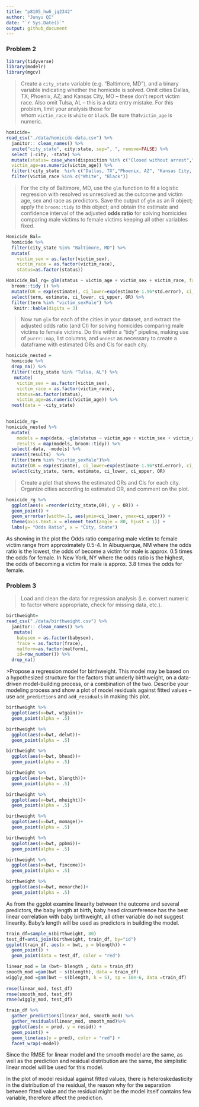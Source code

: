 ```yaml
---
title: "p8105_hw6_jq2342"
author: "Junyu QI"
date: "`r Sys.Date()`"
output: github_document
---
```


### Problem 2

```r
library(tidyverse)
library(modelr)
library(mgcv)
```

> Create a `city_state` variable (e.g. "Baltimore, MD"), and a binary variable indicating whether the homicide is solved. Omit cities Dallas, TX; Phoenix, AZ; and Kansas City, MO -- these don't report victim race. Also omit Tulsa, AL -- this is a data entry mistake. For this problem, limit your analysis those for whom `victim_race` is `white` or `black`. Be sure that`victim_age` is numeric.

```r
homicide=
read_csv("./data/homicide-data.csv") %>%
  janitor:: clean_names() %>%
  unite("city_state", city:state, sep=", ", remove=FALSE) %>%
  select (-city, -state) %>%
  mutate(status= case_when(disposition %in% c("Closed without arrest","Open/No arrest") ~"unsolved",  disposition %in% "Closed by arrest" ~"solved"),
  victim_age=as.numeric(victim_age)) %>%
  filter(!city_state  %in% c("Dallas, TX","Phoenix, AZ", "Kansas City, MO", " Tulsa, AL" )) %>%
  filter(victim_race %in% c("White", "Black"))
```

> For the city of Baltimore, MD, use the `glm` function to fit a logistic regression with resolved vs unresolved as the outcome and victim age, sex and race as predictors. Save the output of `glm` as an R object; apply the `broom::tidy` to this object; and obtain the estimate and confidence interval of the adjusted **odds ratio** for solving homicides comparing male victims to female victims keeping all other variables fixed.

```r
Homicide_Bal=
  homicide %>%
  filter(city_state %in% "Baltimore, MD") %>%
  mutate(
    victim_sex = as.factor(victim_sex),
    victim_race = as.factor(victim_race),
    status=as.factor(status))

Homicide_Bal_rg= glm(status ~ victim_age + victim_sex + victim_race, family=binomial(), data   =Homicide_Bal) %>%
  broom::tidy () %>%
  mutate(OR = exp(estimate), ci_lower=exp(estimate-1.96*std.error), ci_upper=exp(estimate+1.96*std.error)) %>%
  select(term, estimate, ci_lower, ci_upper, OR) %>%
  filter(term %in% "victim_sexMale") %>%
   knitr::kable(digits = 3) 
```

> Now run `glm` for each of the cities in your dataset, and extract the adjusted odds ratio (and CI) for solving homicides comparing male victims to female victims. Do this within a "tidy" pipeline, making use of `purrr::map`, list columns, and `unnest` as necessary to create a dataframe with estimated ORs and CIs for each city.

```r
homicide_nested =
  homicide %>% 
  drop_na() %>%
  filter(!city_state %in% "Tulsa, AL") %>%
   mutate(
    victim_sex = as.factor(victim_sex),
    victim_race = as.factor(victim_race),
    status=as.factor(status),
    victim_age=as.numeric(victim_age)) %>%
  nest(data = -city_state) 
  

homicide_rg=
homicide_nested %>%
  mutate(
    models = map(data, ~glm(status ~ victim_age + victim_sex + victim_race, family=binomial(), data=.x)),
    results = map(models, broom::tidy)) %>% 
  select(-data, -models) %>% 
  unnest(results)  %>%
  filter(term %in% "victim_sexMale")%>%
  mutate(OR = exp(estimate), ci_lower=exp(estimate-1.96*std.error), ci_upper=exp(estimate+1.96*std.error)) %>%
  select(city_state, term, estimate, ci_lower, ci_upper, OR)
```

> Create a plot that shows the estimated ORs and CIs for each city. Organize cities according to estimated OR, and comment on the plot.

```r
homicide_rg %>% 
  ggplot(aes(x =reorder(city_state,OR), y = OR)) + 
  geom_point() + 
  geom_errorbar(width=.1, aes(ymin=ci_lower, ymax=ci_upper)) +
  theme(axis.text.x = element_text(angle = 80, hjust = 1)) +
  labs(y= "Odds Ratio", x = "City, State") 

```

As showing in the plot the Odds ratio comparing male victim to female victim range from approximately 0.5-4. In Albuquerque, NM where the odds ratio is the lowest, the odds of become a victim for male is approx. 0.5 times the odds for female. In New York, NY where the odds ratio is the highest, the odds of becoming a victim for male is approx. 3.8 times the odds for female.

### Problem 3

> Load and clean the data for regression analysis (i.e. convert numeric to factor where appropriate, check for missing data, etc.).

```r
birthweight=
read_csv("./data/birthweight.csv") %>%
  janitor:: clean_names() %>%
   mutate(
    babysex = as.factor(babysex),
    frace = as.factor(frace),
    malform=as.factor(malform),
    id=row_number()) %>%
  drop_na() 

```

\>Propose a regression model for birthweight. This model may be based on a hypothesized structure for the factors that underly birthweight, on a data-driven model-building process, or a combination of the two. Describe your modeling process and show a plot of model residuals against fitted values -- use `add_predictions` and `add_residuals` in making this plot.

```r
birthweight %>%
  ggplot(aes(x=bwt, wtgain))+ 
  geom_point(alpha = .5)

birthweight %>%
  ggplot(aes(x=bwt, delwt))+ 
  geom_point(alpha = .5)

birthweight %>%
  ggplot(aes(x=bwt, bhead))+ 
  geom_point(alpha = .5)

birthweight %>%
  ggplot(aes(x=bwt, blength))+ 
  geom_point(alpha = .5)

birthweight %>%
  ggplot(aes(x=bwt, mheight))+ 
  geom_point(alpha = .5)

birthweight %>%
  ggplot(aes(x=bwt, momage))+ 
  geom_point(alpha = .5)

birthweight %>%
  ggplot(aes(x=bwt, ppbmi))+ 
  geom_point(alpha = .5)

birthweight %>%
  ggplot(aes(x=bwt, fincome))+ 
  geom_point(alpha = .5)

birthweight %>%
  ggplot(aes(x=bwt, menarche))+ 
  geom_point(alpha = .5)
```

As from the ggplot examine linearity between the outcome and several predictors, the baby length at birth, baby head circumference has the best linear correlation with baby birthweight, all other variable do not suggest linearity. Baby's length will be used as predictors in building the model.

```r
train_df=sample_n(birthweight, 80)
test_df=anti_join(birthweight, train_df, by="id")
ggplot(train_df, aes(x = bwt, y = blength)) + 
  geom_point() + 
  geom_point(data = test_df, color = "red")

linear_mod = lm (bwt~ blength , data = train_df)
smooth_mod =gam(bwt ~ s(blength), data = train_df)
wiggly_mod =gam(bwt ~ s(blength, k = 5), sp = 10e-6, data =train_df)
  
rmse(linear_mod, test_df)
rmse(smooth_mod, test_df)
rmse(wiggly_mod, test_df)

train_df %>% 
  gather_predictions(linear_mod, smooth_mod) %>% 
  gather_residuals(linear_mod, smooth_mod)%>%
  ggplot(aes(x = pred, y = resid)) + 
  geom_point() + 
  geom_line(aes(y = pred), color = "red") + 
  facet_wrap(~model)
```

Since the RMSE for linear model and the smooth model are the same, as well as the prediction and residual distribution are the same, the simplistic linear model will be used for this model.

In the plot of model residual against fitted values, there is heteroskedasticity in the distribution of the residual, the reason why for the separation between fitted value and the residual might be the model itself contains few variable, therefore affect the prediction.
